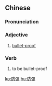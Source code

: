 {{also|防弹}}
==Chinese==
{{zh-forms|s=防弹}}

===Pronunciation===
{{zh-pron
|m=fángdàn
|c=fong4 daan6-2
|cat=a,v
}}

===Adjective===
{{zh-adj}}

# [[bullet-proof]]

===Verb===
{{zh-verb}}

# to be bullet-proof

[[ko:防彈]]
[[hu:防彈]]